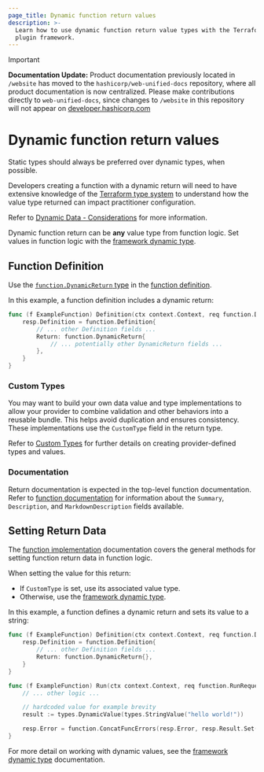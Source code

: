 ```yaml
---
page_title: Dynamic function return values
description: >-
  Learn how to use dynamic function return value types with the Terraform
  plugin framework.
---
```


> [!IMPORTANT]  
> **Documentation Update:** Product documentation previously located in `/website` has moved to the `hashicorp/web-unified-docs` repository, where all product documentation is now centralized. Please make contributions directly to `web-unified-docs`, since changes to `/website` in this repository will not appear on [developer.hashicorp.com](https://developer.hashicorp.com)

# Dynamic function return values

<Tip>

Static types should always be preferred over dynamic types, when possible.

Developers creating a function with a dynamic return will need to have extensive knowledge of the [Terraform type system](/terraform/language/expressions/types) to understand how the value type returned can impact practitioner configuration.

Refer to [Dynamic Data - Considerations](/terraform/plugin/framework/handling-data/dynamic-data#considerations) for more information.

</Tip>

Dynamic function return can be **any** value type from function logic. Set values in function logic with the [framework dynamic type](/terraform/plugin/framework/handling-data/types/dynamic).

## Function Definition

Use the [`function.DynamicReturn` type](https://pkg.go.dev/github.com/hashicorp/terraform-plugin-framework/function#DynamicReturn) in the [function definition](/terraform/plugin/framework/functions/implementation#definition-method).

In this example, a function definition includes a dynamic return:

```go
func (f ExampleFunction) Definition(ctx context.Context, req function.DefinitionRequest, resp *function.DefinitionResponse) {
    resp.Definition = function.Definition{
        // ... other Definition fields ...
        Return: function.DynamicReturn{
            // ... potentially other DynamicReturn fields ...
        },
    }
}
```

### Custom Types

You may want to build your own data value and type implementations to allow your provider to combine validation and other behaviors into a reusable bundle. This helps avoid duplication and ensures consistency. These implementations use the `CustomType` field in the return type.

Refer to [Custom Types](/terraform/plugin/framework/handling-data/types/custom) for further details on creating provider-defined types and values.

### Documentation

Return documentation is expected in the top-level function documentation. Refer to [function documentation](/terraform/plugin/framework/functions/documentation) for information about the `Summary`, `Description`, and `MarkdownDescription` fields available.

## Setting Return Data

The [function implementation](/terraform/plugin/framework/functions/implementation) documentation covers the general methods for setting function return data in function logic.

When setting the value for this return:

* If `CustomType` is set, use its associated value type.
* Otherwise, use the [framework dynamic type](/terraform/plugin/framework/handling-data/types/dynamic).

In this example, a function defines a dynamic return and sets its value to a string:

```go
func (f ExampleFunction) Definition(ctx context.Context, req function.DefinitionRequest, resp *function.DefinitionResponse) {
    resp.Definition = function.Definition{
        // ... other Definition fields ...
        Return: function.DynamicReturn{},
    }
}

func (f ExampleFunction) Run(ctx context.Context, req function.RunRequest, resp *function.RunResponse) {
    // ... other logic ...

    // hardcoded value for example brevity
    result := types.DynamicValue(types.StringValue("hello world!"))

    resp.Error = function.ConcatFuncErrors(resp.Error, resp.Result.Set(ctx, &result))
}
```

For more detail on working with dynamic values, see the [framework dynamic type](/terraform/plugin/framework/handling-data/types/dynamic) documentation.

